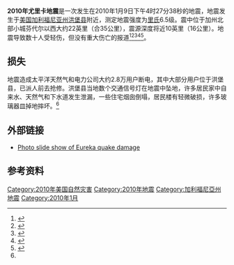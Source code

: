 {{noteTA
|G1 = Earthquake
}}
'''2010年尤里卡地震'''是一次发生在2010年1月9日下午4时27分38秒的地震，地震发生于[[美国|美国]][[加利福尼亚州|加利福尼亚州]][[洪堡县_(加利福尼亚州)|洪堡县]]附近，测定地震强度为[[里氏|里氏]]6.5级。震中位于加州北部小城芬代尔以西大约22英里（合35公里），震源深度将近10英里（16公里）。地震导致数十人受轻伤，但没有重大伤亡的报道<ref>{{cite web|url=http://earthquake.usgs.gov/earthquakes/recenteqsus/Quakes/nc71338066.php|publisher=[[United_States_Geological_Survey|United States Geological Survey]]|title=Magnitude 6.5 - OFFSHORE NORTHERN CALIFORNIA|date=January 9, 2010|deadurl=yes|archiveurl=https://web.archive.org/web/20100111220327/http://earthquake.usgs.gov/earthquakes/recenteqsus/Quakes/nc71338066.php|archivedate=2010-01-11|accessdate=2010-01-11}}</ref><ref name="cnn1">{{cite news|url= http://edition.cnn.com/2010/US/01/09/california.earthquake/index.html|title= 6.5 earthquake strikes off California coast|publisher= [[CNN|CNN]]|first= Nick|last= Valencia|date= January 9, 2010|accessdate= January 9, 2010|archive-date= 2010-01-14|archive-url= https://web.archive.org/web/20100114045042/http://edition.cnn.com/2010/US/01/09/california.earthquake/index.html|dead-url= no}}</ref><ref name="sfgate1">{{cite news|url= http://www.sfgate.com/cgi-bin/article.cgi?f=/c/a/2010/01/09/BALS1BG3RV.DTL&tsp=1|title= 6.5 quake rocks Humboldt County|publisher= ''[[San_Francisco_Chronicle|San Francisco Chronicle]]''|first= Joe|last= Garofoli|date= January 9, 2010|accessdate= January 9, 2010|archive-date= 2010-01-13|archive-url= https://web.archive.org/web/20100113163938/http://www.sfgate.com/cgi-bin/article.cgi?f=%2Fc%2Fa%2F2010%2F01%2F09%2FBALS1BG3RV.DTL&tsp=1|dead-url= no}}</ref><ref name="latimes1">{{cite news|url= http://www.latimes.com/news/local/la-me-eureka-quake10-2010jan10,0,4204701.story|title= Magnitude 6.5 earthquake rattles Eureka in Northern California|publisher= ''[[Los_Angeles_Times|Los Angeles Times]]''|first= |last= |date= January 9, 2010|accessdate= January 9, 2010|archive-date= 2010-01-11|archive-url= https://web.archive.org/web/20100111201022/http://www.latimes.com/news/local/la-me-eureka-quake10-2010jan10%2C0%2C4204701.story|dead-url= no}}</ref><ref>{{cite news|url=http://www.allheadlinenews.com/articles/7017475949?Strong%20Magnitude%206.5%20Earthquake%20Rattles%20Northern%20Calinfornia|publisher=[[All_Headline_News|All Headline News]]|title=Strong Magnitude 6.5 Quake Rattles Northern California|date=January 9, 2010}}{{dead link|date=2017年11月 |bot=InternetArchiveBot }}</ref>。

==损失==
地震造成太平洋天然气和电力公司大约2.8万用户断电，其中大部分用户位于洪堡县，已派人前去抢修。洪堡县当地数个交通信号灯在地震中坠地，许多居民家中自来水、天然气和下水道发生泄漏，一些住宅烟囱倒塌，居民楼有轻微破损，许多玻璃器皿掉地摔坏。<ref name="cnn1"/>

==外部链接==
*[http://extras.mercurynews.com/slideshows/news/2010/01/eurekaquake/ Photo slide show of Eureka quake damage]{{Wayback|url=http://extras.mercurynews.com/slideshows/news/2010/01/eurekaquake/ |date=20160304110105 }}

==参考资料==
{{reflist}}

{{2010年地震}}

{{DEFAULTSORT:2010 Eureka Earthquake}}
[[Category:2010年美国自然灾害|Category:2010年美国自然灾害]]
[[Category:2010年地震|Category:2010年地震]]
[[Category:加利福尼亞州地震|Category:加利福尼亞州地震]]
[[Category:2010年1月|Category:2010年1月]]